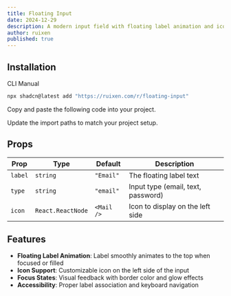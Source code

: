 ```yaml
---
title: Floating Input
date: 2024-12-29
description: A modern input field with floating label animation and icon support
author: ruixen
published: true
---
```


<ComponentPreview name="floating-input-demo" />

## Installation

<Tabs defaultValue="cli">

<TabsList>
  <TabsTrigger value="cli">CLI</TabsTrigger>
  <TabsTrigger value="manual">Manual</TabsTrigger>
</TabsList>
<TabsContent value="cli">

```bash
npx shadcn@latest add "https://ruixen.com/r/floating-input"
```

</TabsContent>

<TabsContent value="manual">

<Steps>

<Step>Copy and paste the following code into your project.</Step>

<ComponentSource name="floating-input" />

<Step>Update the import paths to match your project setup.</Step>

</Steps>

</TabsContent>

</Tabs>

## Props

| Prop    | Type              | Default    | Description                        |
| ------- | ----------------- | ---------- | ---------------------------------- |
| `label` | `string`          | `"Email"`  | The floating label text            |
| `type`  | `string`          | `"email"`  | Input type (email, text, password) |
| `icon`  | `React.ReactNode` | `<Mail />` | Icon to display on the left side   |

## Features

- **Floating Label Animation**: Label smoothly animates to the top when focused or filled
- **Icon Support**: Customizable icon on the left side of the input
- **Focus States**: Visual feedback with border color and glow effects
- **Accessibility**: Proper label association and keyboard navigation
